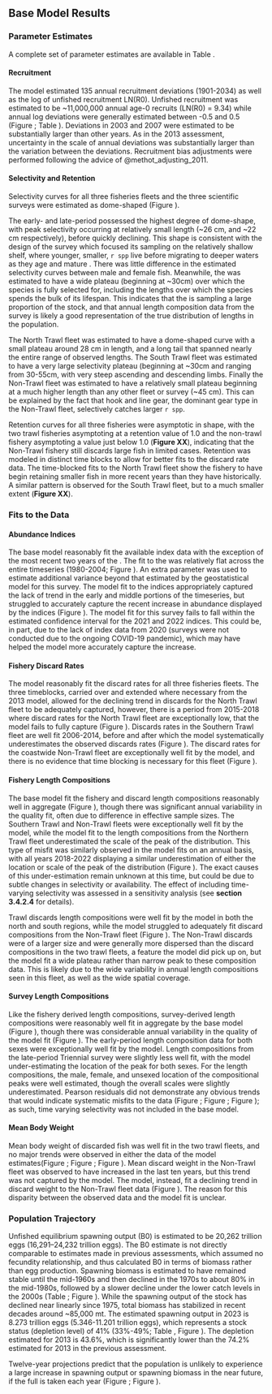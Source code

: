 ## Base Model Results


### Parameter Estimates
A complete set of parameter estimates are available in Table \ref{tab:allparstab}.

#### Recruitment
The model estimated 135 annual recruitment deviations (1901-2034) as well as the log of unfished recruitment LN(R0). Unfished recruitment was estimated to be ~11,000,000 annual age-0 recruits (LN(R0) = 9.34) while annual log deviations were generally estimated between -0.5 and 0.5 (Figure \ref{fig:recdevs} ; Table \ref{tab:recdevs}). Deviations in 2003 and 2007 were estimated to be substantially larger than other years. As in the 2013 assessment, uncertainty in the scale of annual deviations was substantially larger than the variation between the deviations. Recruitment bias adjustments were performed following the advice of @methot_adjusting_2011.

#### Selectivity and Retention
Selectivity curves for all three fisheries fleets and the three scientific surveys were estimated as dome-shaped (Figure \ref{fig:selcurvs}). 

The early- and late-period \gls{s-tri} possessed the highest degree of dome-shape, with peak selectivity occurring at relatively small length (~26 cm, and ~22 cm respectively), before quickly declining. This shape is consistent with the design of the survey which focused its sampling on the relatively shallow shelf, where younger, smaller, `r spp` live before migrating to deeper waters as they age and mature . There was little difference in the estimated selectivity curves between male and female fish. Meanwhile, the \gls{s-wcgbt} was estimated to have a wide plateau (beginning at ~30cm) over which the species is fully selected for, including the lengths over which the species spends the bulk of its lifespan. This indicates that the \gls{s-wcgbt} is sampling a large proportion of the stock, and that annual length composition data from the survey is likely a good representation of the true distribution of lengths in the population. 

The North Trawl fleet was estimated to have a dome-shaped curve with a small plateau around 28 cm in length, and a long tail that spanned nearly the entire range of observed lengths. The South Trawl fleet was estimated to have a very large selectivity plateau (beginning at ~30cm and ranging from 30-55cm, with very steep ascending and descending limbs. Finally the Non-Trawl fleet was estimated to have a relatively small plateau beginning at a much higher length than any other fleet or survey (~45 cm). This can be explained by the fact that  hook and line gear, the dominant gear type in the  Non-Trawl fleet, selectively catches larger `r spp`. 

Retention curves for all three fisheries were asymptotic in shape, with the two trawl fisheries asymptoting at a retention value of 1.0 and the non-trawl fishery asymptoting a value just below 1.0 (**Figure XX**), indicating that the Non-Trawl fishery still discards large fish in limited cases. Retention was modeled in distinct time blocks to allow for better fits to the discard rate data. The time-blocked fits to the North Trawl fleet show the fishery to have begin retaining smaller fish in more recent years than they have historically. A similar pattern is observed for the South Trawl fleet, but to a much smaller extent (**Figure XX**). 

### Fits to the Data

#### Abundance Indices
The base model reasonably fit the available index data with the exception of the most recent two years of the \gls{s-wcgbt}. The fit to the \gls{s-tri} was relatively flat across the entire timeseries (1980-2004; Figure \ref{fig:fitsTri1}). An extra parameter was used to estimate additional variance beyond that estimated by the geostatistical model for this survey. The model fit to the \gls{s-wcgbt} indices appropriately captured the lack of trend in the early and middle portions of the timeseries, but struggled to accurately capture the recent increase in abundance displayed by the indices (Figure \ref{fig:fitscombo}). The model fit for this survey fails to fall within the estimated confidence interval for the 2021 and 2022 indices. This could be, in part, due to the lack of index data from 2020 (surveys were not conducted due to the ongoing COVID-19 pandemic), which may have helped the model more accurately capture the increase.

#### Fishery Discard Rates
The model reasonably fit the discard rates for all three fisheries fleets. The three timeblocks, carried over and extended where necessary from the 2013 model, allowed for the declining trend in discards for the North Trawl fleet to be adequately captured, however, there is a period from 2015-2018 where discard rates for the North Trawl fleet are exceptionally low, that the model fails to fully capture (Figure \ref{fig:northtrl_disc}). Discards rates in the Southern Trawl fleet are well fit 2006-2014, before and after which the model systematically underestimates the observed discards rates (Figure \ref{fig:southtrl_disc}). The discard rates for the coastwide Non-Trawl fleet are exceptionally well fit by the model, and there is no evidence that time blocking is necessary for this fleet (Figure \ref{fig:nontrl_disc}).

#### Fishery Length Compositions
The base model fit the fishery and discard length compositions reasonably well in aggregate (Figure \ref{fig:lencomps_all}), though there was significant annual variability in the quality fit, often due to difference in effective sample sizes. The Southern Trawl and Non-Trawl fleets were exceptionally well fit by the model, while the model fit to the length compositions from the Northern Trawl fleet underestimated the scale of the peak of the distribution. This type of misfit was similarly observed in the model fits on an annual basis, with all years 2018-2022 displaying a similar underestimation of either the location or scale of the peak of the distribution (Figure \ref{fig:ntrawl_comps_ten}). The exact causes of this under-estimation remain unknown at this time, but could be due to subtle changes in selectivity or availability. The effect of including time-varying selectivity was assessed in a sensitivity analysis (see **section 3.4.2.4** for details). 

Trawl discards length compositions were well fit by the model in both the north and south regions, while the model struggled to adequately fit discard compositions from the Non-Trawl fleet (Figure \ref{fig:lencomps_all}). The Non-Trawl discards were of a larger size and were generally more dispersed than the discard compositions in the two trawl fleets, a feature the model did pick up on, but the model fit a wide plateau rather than narrow peak to these composition data. This is likely due to the wide variability in annual length compositions seen in this fleet, as well as the wide spatial coverage.

#### Survey Length Compositions
Like the fishery derived length compositions, survey-derived length compositions were reasonably well fit in aggregate by the base model (Figure \ref{fig:lencomps_all}), though there was considerable annual variability in the quality of the model fit (Figure \ref{fig:fits_wcgbts}). The early-period \gls{s-tri} length composition data for both sexes were exceptionally well fit by the model. Length compositions from the late-period Triennial survey were slightly less well fit, with the model under-estimating the location of the peak for both sexes. For the \gls{s-wcgbt} length compositions, the male, female, and unsexed location of the compositional peaks were well estimated, though the overall scales were slightly underestimated. Pearson residuals did not demonstrate any obvious trends that would indicate systematic misfits to the data (Figure \ref{fig:resids_tri1}; Figure \ref{fig:resids_tri2}; Figure \ref{fig:resids_wcgbts}); as such, time varying selectivity was not included in the base model. 

#### Mean Body Weight 
Mean body weight of discarded fish was well fit in the two trawl fleets, and no major trends were observed in either the data of the model estimates(Figure \ref{fig:weightNorthTrl}; Figure \ref{fig:weightSouthTrl}; Figure \ref{fig:weightNonTrl}). Mean discard weight in the Non-Trawl fleet was observed to have increased in the last ten years, but this trend was not captured by the model. The model, instead, fit a declining trend in discard weight to the Non-Trawl fleet data (Figure \ref{fig:weightNonTrl}). The reason for this disparity between the observed data and the model fit is unclear.

### Population Trajectory
Unfished equilibrium spawning output (B0) is estimated to be 20,262 trillion eggs (16,291–24,232 trillion eggs). The B0 estimate is not directly comparable to estimates made in previous assessments, which assumed no fecundity relationship, and thus calculated B0 in terms of biomass rather than egg production. Spawning biomass is estimated to have remained stable until the mid-1960s and then declined in the 1970s to about 80% in the mid-1980s, followed by a slower decline under the lower catch levels in the 2000s (Table \ref{tab:ts};  Figure \ref{fig:spawnout}). While the spawning output of the stock has declined near linearly since 1975, total biomass has stabilized in recent decades around ~85,000 mt.  The estimated spawning output  in 2023 is 8.273 trillion eggs (5.346-11.201 trillion eggs), which represents a stock status (depletion level) of 41% (33%-49%; Table \ref{tab:projections}, Figure \ref{fig:relspawnout}). The depletion estimated for 2013 is 43.6%, which is significantly lower than the 74.2% estimated for 2013 in the previous assessment. 

Twelve-year projections predict that the population is unlikely to experience a large increase in spawning output or spawning biomass in the near future, if the full \gls{acl} is taken each year (Figure \ref{fig:spawnnout_forcast}; Figure \ref{fig:relspawnout_forcast}).
